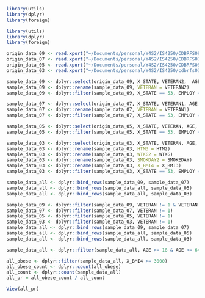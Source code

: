 ```r
library(utils)
library(dplyr)
library(foreign)

library(utils)
library(dplyr)
library(foreign)

origin_data_09 <- read.xport("~/Documents/personal/Y4S2/IS4250/CDBRFS09.XPT")
origin_data_07 <- read.xport("~/Documents/personal/Y4S2/IS4250/CDBRFS07.XPT")
origin_data_05 <- read.xport("~/Documents/personal/Y4S2/IS4250/CDBRFS05.XPT")
origin_data_03 <- read.xport("~/Documents/personal/Y4S2/IS4250/cdbrfs03.XPT")

sample_data_09 <- dplyr::select(origin_data_09, X_STATE, VETERAN2,  AGE, EMPLOY, HTM3, WTKG2, SEX, RACE2, INCOME2, EDUCA, SMOKDAY2, JOBACTIV, X_FRTSERV, X_BMI4)
sample_data_09 <- dplyr::rename(sample_data_09, VETERAN = VETERAN2)
sample_data_09 <- dplyr::filter(sample_data_09, X_STATE == 53, EMPLOY == 1 | EMPLOY == 2) 

sample_data_07 <- dplyr::select(origin_data_07, X_STATE, VETERAN1, AGE, EMPLOY, HTM3, WTKG2, SEX, RACE2, INCOME2, EDUCA, SMOKDAY2, JOBACTIV, X_FRTSERV, X_BMI4)
sample_data_07 <- dplyr::rename(sample_data_07, VETERAN = VETERAN1)
sample_data_07 <- dplyr::filter(sample_data_07, X_STATE == 53, EMPLOY == 1 | EMPLOY == 2) 

sample_data_05 <- dplyr::select(origin_data_05, X_STATE, VETERAN, AGE, EMPLOY, HTM3, WTKG2, SEX, RACE2, INCOME2, EDUCA, SMOKDAY2, JOBACTIV, X_FRTSERV, X_BMI4)
sample_data_05 <- dplyr::filter(sample_data_05, X_STATE == 53, EMPLOY == 1 | EMPLOY == 2) 

sample_data_03 <- dplyr::select(origin_data_03, X_STATE, VETERAN, AGE, EMPLOY, HTM2, WTKG, SEX, RACE2, INCOME2, EDUCA, SMOKEDAY, JOBACTIV, X_FRTSERV, X_BMI3)
sample_data_03 <- dplyr::rename(sample_data_03, HTM3 = HTM2)
sample_data_03 <- dplyr::rename(sample_data_03, WTKG2 = WTKG)
sample_data_03 <- dplyr::rename(sample_data_03, SMOKDAY2 = SMOKEDAY)
sample_data_03 <- dplyr::rename(sample_data_03, X_BMI4 = X_BMI3)
sample_data_03 <- dplyr::filter(sample_data_03, X_STATE == 53, EMPLOY == 1 | EMPLOY == 2) 

sample_data_all <- dplyr::bind_rows(sample_data_09, sample_data_07)
sample_data_all <- dplyr::bind_rows(sample_data_all, sample_data_05)
sample_data_all <- dplyr::bind_rows(sample_data_all, sample_data_03)

sample_data_09 <- dplyr::filter(sample_data_09, VETERAN != 1 & VETERAN != 2 & VETERAN != 3) 
sample_data_07 <- dplyr::filter(sample_data_07, VETERAN != 1) 
sample_data_05 <- dplyr::filter(sample_data_05, VETERAN != 1) 
sample_data_03 <- dplyr::filter(sample_data_03, VETERAN != 1) 
sample_data_all <- dplyr::bind_rows(sample_data_09, sample_data_07)
sample_data_all <- dplyr::bind_rows(sample_data_all, sample_data_05)
sample_data_all <- dplyr::bind_rows(sample_data_all, sample_data_03)

sample_data_all <- dplyr::filter(sample_data_all, AGE >= 18 & AGE <= 64, X_BMI4 >= 1850 & X_BMI4 != 9999 ) 

all_obese <- dplyr::filter(sample_data_all, X_BMI4 >= 3000)
all_obese_count <- dplyr::count(all_obese)
all_count <- dplyr::count(sample_data_all)
all_pr = all_obese_count / all_count

View(all_pr)
```




